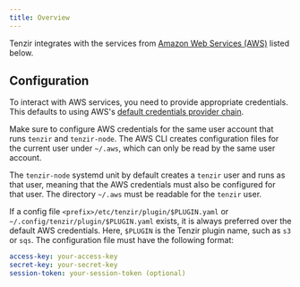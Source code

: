 ```yaml
---
title: Overview
---
```


Tenzir integrates with the services from [Amazon Web
Services (AWS)](https://aws.amazon.com) listed below.

## Configuration

To interact with AWS services, you need to provide appropriate credentials. This
defaults to using AWS's [default credentials provider
chain](https://docs.aws.amazon.com/cli/latest/userguide/cli-configure-files.html).

Make sure to configure AWS credentials for the same user account that runs
`tenzir` and `tenzir-node`. The AWS CLI creates configuration files for the
current user under `~/.aws`, which can only be read by the same user account.

The `tenzir-node` systemd unit by default creates a `tenzir` user and runs as
that user, meaning that the AWS credentials must also be configured for that
user. The directory `~/.aws` must be readable for the `tenzir` user.

If a config file `<prefix>/etc/tenzir/plugin/$PLUGIN.yaml` or
`~/.config/tenzir/plugin/$PLUGIN.yaml` exists, it is always preferred over the
default AWS credentials. Here, `$PLUGIN` is the Tenzir plugin name, such as `s3`
or `sqs`. The configuration file must have the following format:

```yaml
access-key: your-access-key
secret-key: your-secret-key
session-token: your-session-token (optional)
```
